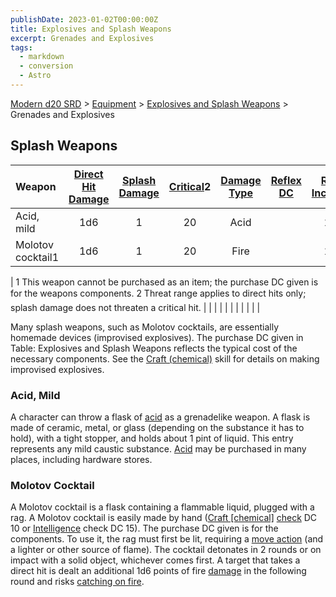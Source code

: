 ```yaml
---
publishDate: 2023-01-02T00:00:00Z
title: Explosives and Splash Weapons
excerpt: Grenades and Explosives
tags:
  - markdown
  - conversion
  - Astro
---
```


[Modern d20 SRD](/#modernD20) > [Equipment](modern-d20-srd-equipment-index) > [Explosives and Splash Weapons](modern-d20-srd-equipment-weapons-explosives-splash-general) > Grenades and Explosives

## Splash Weapons

| Weapon            | [Direct Hit Damage](modern-d20-srd-equipment-weapons-explosives-splash-general) | [Splash Damage](modern-d20-srd-equipment-weapons-explosives-splash-general) | [Critical](modern-d20-srd-equipment-weapons-explosives-splash-general)2 | [Damage Type](modern-d20-srd-equipment-weapons-explosives-splash-general) | [Reflex DC](modern-d20-srd-equipment-weapons-explosives-splash-general) | [Range Increment](modern-d20-srd-equipment-weapons-explosives-splash-general) | [Size](modern-d20-srd-equipment-weapons-explosives-splash-general) | [Weight](modern-d20-srd-equipment-weapons-explosives-splash-general) | [Purchase DC](modern-d20-srd-equipment-weapons-explosives-splash-general) | [Restriction](modern-d20-srd-equipment-weapons-explosives-splash-general) |
| :---------------- | :-----------------------------------------------------------------------------: | :-------------------------------------------------------------------------: | :---------------------------------------------------------------------: | :-----------------------------------------------------------------------: | :---------------------------------------------------------------------: | :---------------------------------------------------------------------------: | :----------------------------------------------------------------: | :------------------------------------------------------------------: | :-----------------------------------------------------------------------: | ------------------------------------------------------------------------: |
| Acid, mild        |                                       1d6                                       |                                      1                                      |                                   20                                    |                                   Acid                                    |                                                                         |                                    10 ft.                                     |                                Tiny                                |                                1 lb.                                 |                                     6                                     |                                                                           |
| Molotov cocktail1 |                                       1d6                                       |                                      1                                      |                                   20                                    |                                   Fire                                    |                                                                         |                                    10 ft.                                     |                               Small                                |                                1 lb.                                 |                                     3                                     |                                                                           |

| 1 This weapon cannot be purchased as an item; the purchase DC given is for the weapons components.
2 Threat range applies to direct hits only; splash damage does not threaten a critical hit. | | | | | | | | | | |

Many splash weapons, such as Molotov cocktails, are essentially homemade devices (improvised explosives). The purchase DC given in Table: Explosives and Splash Weapons reflects the typical cost of the necessary components. See the [Craft (chemical)](modern-d20-srd-skills-craft-chemical) skill for details on making improvised explosives.

### Acid, Mild

A character can throw a flask of [acid](modern-d20-srd-environment-hazards-acid) as a grenadelike weapon. A flask is made of ceramic, metal, or glass (depending on the substance it has to hold), with a tight stopper, and holds about 1 pint of liquid. This entry represents any mild caustic substance. [Acid](modern-d20-srd-environment-hazards-acid) may be purchased in many places, including hardware stores.

### Molotov Cocktail

A Molotov cocktail is a flask containing a flammable liquid, plugged with a rag. A Molotov cocktail is easily made by hand ([Craft [chemical]](modern-d20-srd-skills-craft-chemical) [check](modern-d20-srd-skills-skill-basics-php#skill-check-index) DC 10 or [Intelligence](modern-d20-srd-basics-ability-scores) check DC 15). The purchase DC given is for the components. To use it, the rag must first be lit, requiring a [move action](modern-d20-srd-combat-move-actions) (and a lighter or other source of flame). The cocktail detonates in 2 rounds or on impact with a solid object, whichever comes first. A target that takes a direct hit is dealt an additional 1d6 points of fire [damage](modern-d20-srd-combat-damage) in the following round and risks [catching on fire](modern-d20-srd-environment-hazards-catching-on-fire).
